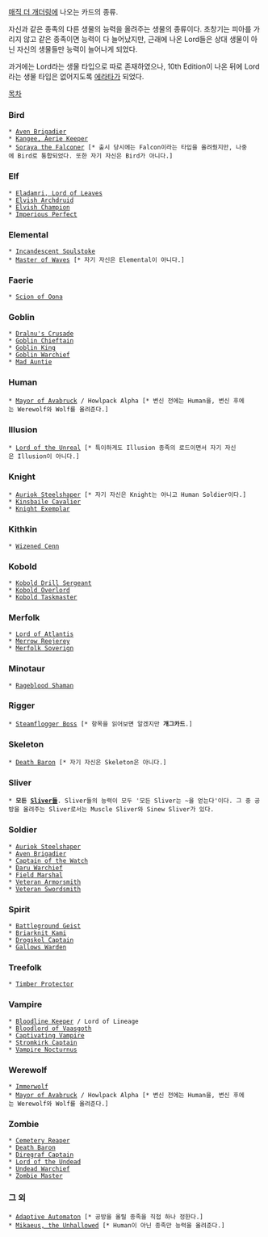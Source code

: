 [[매직 더 개더링]]에 나오는 카드의 종류.

자신과 같은 종족의 다른 생물의 능력을 올려주는 생물의 종류이다. 초창기는 피아를 가리지 않고 같은 종족이면 능력이 다 늘어났지만, 근래에 나온 Lord들은 상대 생물이 아닌 자신의 생물들만 능력이 늘어나게 되었다.

과거에는 Lord라는 생물 타입으로 따로 존재하였으나, 10th Edition이 나온 뒤에 Lord라는 생물 타입은 없어지도록 [[에라타]]가 되었다.

[[목차]]

=== Bird ===
 * [[Aven Brigadier]]
 * [[Kangee, Aerie Keeper]]
 * [[Soraya the Falconer]] [* 출시 당시에는 Falcon이라는 타입을 올려줬지만, 나중에 Bird로 통합되었다. 또한 자기 자신은 Bird가 아니다.]

=== Elf ===
 * [[Eladamri, Lord of Leaves]]
 * [[Elvish Archdruid]]
 * [[Elvish Champion]]
 * [[Imperious Perfect]]

=== Elemental ===
 * [[Incandescent Soulstoke]]
 * [[Master of Waves]] [* 자기 자신은 Elemental이 아니다.]

=== Faerie ===
 * [[Scion of Oona]]

=== Goblin ===
 * [[Dralnu's Crusade]]
 * [[Goblin Chieftain]]
 * [[Goblin King]]
 * [[Goblin Warchief]]
 * [[Mad Auntie]]

=== Human ===
 * [[Mayor of Avabruck]] / Howlpack Alpha [* 변신 전에는 Human을, 변신 후에는 Werewolf와 Wolf를 올려준다.]

=== Illusion ===
 * [[Lord of the Unreal]] [* 특이하게도 Illusion 종족의 로드이면서 자기 자신은 Illusion이 아니다.]

=== Knight ===
 * [[Auriok Steelshaper]] [* 자기 자신은 Knight는 아니고 Human Soldier이다.]
 * [[Kinsbaile Cavalier]]
 * [[Knight Exemplar]]

=== Kithkin ===
 * [[Wizened Cenn]]

=== Kobold ===
 * [[Kobold Drill Sergeant]]
 * [[Kobold Overlord]]
 * [[Kobold Taskmaster]]

=== Merfolk ===
 * [[Lord of Atlantis]]
 * [[Merrow Reejerey]]
 * [[Merfolk Soverign]]

=== Minotaur ===
 * [[Rageblood Shaman]]

=== Rigger ===
 * [[Steamflogger Boss]] [* 항목을 읽어보면 알겠지만 '''개그카드'''.]

=== Skeleton ===
 * [[Death Baron]] [* 자기 자신은 Skeleton은 아니다.]

=== Sliver ===
 * '''모든 [[Sliver]]들'''. Sliver들의 능력이 모두 '모든 Sliver는 ~을 얻는다'이다. 그 중 공방을 올려주는 Sliver로서는 Muscle Sliver와 Sinew Sliver가 있다.

=== Soldier ===
 * [[Auriok Steelshaper]]
 * [[Aven Brigadier]]
 * [[Captain of the Watch]]
 * [[Daru Warchief]]
 * [[Field Marshal]]
 * [[Veteran Armorsmith]]
 * [[Veteran Swordsmith]]

=== Spirit ===
 * [[Battleground Geist]]
 * [[Briarknit Kami]]
 * [[Drogskol Captain]]
 * [[Gallows Warden]]

=== Treefolk ===
 * [[Timber Protector]]

=== Vampire ===
 * [[Bloodline Keeper]] / Lord of Lineage
 * [[Bloodlord of Vaasgoth]]
 * [[Captivating Vampire]]
 * [[Stromkirk Captain]]
 * [[Vampire Nocturnus]]

=== Werewolf ===
 * [[Immerwolf]] 
 * [[Mayor of Avabruck]] / Howlpack Alpha [* 변신 전에는 Human을, 변신 후에는 Werewolf와 Wolf를 올려준다.]

=== Zombie ===
 * [[Cemetery Reaper]]
 * [[Death Baron]]
 * [[Diregraf Captain]]
 * [[Lord of the Undead]]
 * [[Undead Warchief]]
 * [[Zombie Master]]

=== 그 외 ===
 * [[Adaptive Automaton]] [* 공방을 올릴 종족을 직접 하나 정한다.]
 * [[Mikaeus, the Unhallowed]] [* Human이 아닌 종족만 능력을 올려준다.]
